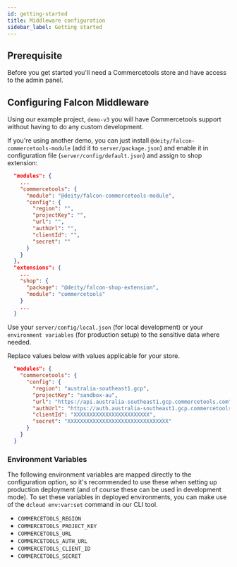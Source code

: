 ```yaml
---
id: getting-started
title: Middleware configuration
sidebar_label: Getting started
---
```



<CodePackage name="@deity/falcon-commercetools-module" />

## Prerequisite

Before you get started you'll need a Commercetools store and have access to the admin panel.

## Configuring Falcon Middleware
Using our example project, `demo-v3` you will have Commercetools support without having to do any custom development.

If you're using another demo, you can just install `@deity/falcon-commercetools-module` (add it to `server/package.json`) and enable it in configuration file (`server/config/default.json`) and assign to shop extension:

```json
  "modules": {
    ...
    "commercetools": {
      "module": "@deity/falcon-commercetools-module",
      "config": {
        "region": "",
        "projectKey": "",
        "url": "",
        "authUrl": "",
        "clientId": "",
        "secret": ""
      }
    }
  },
  "extensions": {
    ...
    "shop": {
      "package": "@deity/falcon-shop-extension",
      "module": "commercetools"
    }
    ...
  }
```

Use your `server/config/local.json` (for local development) or your `environment variables` (for production setup) to the sensitive data where needed.

Replace values below with values applicable for your store.

```json
  "modules": {
    "commercetools": {
      "config": {
        "region": "australia-southeast1.gcp",
        "projectKey": "sandbox-au",
        "url": "https://api.australia-southeast1.gcp.commercetools.com",
        "authUrl": "https://auth.australia-southeast1.gcp.commercetools.com",
        "clientId": "XXXXXXXXXXXXXXXXXXXXXXXX",
        "secret": "XXXXXXXXXXXXXXXXXXXXXXXXXXXXXXXX"
      }
    }
  }
```

### Environment Variables

The following environment variables are mapped directly to the configuration option, so it's recommended to use these when setting up production deployment (and of course these can be used in development mode).
To set these variables in deployed environments, you can make use of the `dcloud env:var:set` command in our CLI tool.

- `COMMERCETOOLS_REGION`
- `COMMERCETOOLS_PROJECT_KEY`
- `COMMERCETOOLS_URL`
- `COMMERCETOOLS_AUTH_URL`
- `COMMERCETOOLS_CLIENT_ID`
- `COMMERCETOOLS_SECRET`
